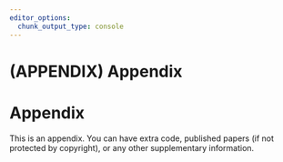 ```yaml
---
editor_options: 
  chunk_output_type: console
---
```


# (APPENDIX) Appendix {-}

# Appendix {#a-appendix}

This is an appendix.
You can have extra code, published papers (if not protected by copyright), or any other supplementary information.

